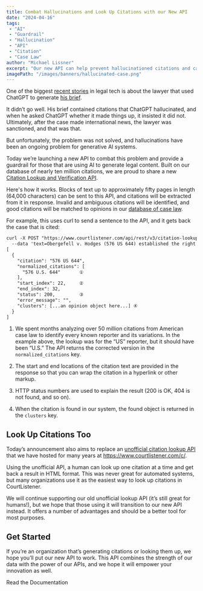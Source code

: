 ```yaml
---
title: Combat Hallucinations and Look Up Citations with our New API
date: "2024-04-16"
tags:
 - "AI"
 - "Guardrail"
 - "Hallucination"
 - "API"
 - "Citation"
 - "Case Law"
author: "Michael Lissner"
excerpt: "Our new API can help prevent hallucinationed citations and can look up citations."
imagePath: "/images/banners/hallucinated-case.png"
---
```


<p className="lead">One of the biggest <a href="https://www.nytimes.com/2023/05/27/nyregion/avianca-airline-lawsuit-chatgpt.html">recent stories</a> in legal tech is about the lawyer that used ChatGPT to generate <a href="https://www.courtlistener.com/docket/63107798/21/mata-v-avianca-inc/authorities/">his brief</a>.</p>

It didn’t go well. His brief contained citations that ChatGPT hallucinated, and when he asked ChatGPT whether it made things up, it insisted it did not. Ultimately, after the case made international news, the lawyer was sanctioned, and that was that.

But unfortunately, the problem was not solved, and hallucinations have been an ongoing problem for generative AI systems. 

Today we’re launching a new API to combat this problem and provide a guardrail for those that are using AI to generate legal content. Built on our database of nearly ten million citations, we are proud to share a new [Citation Lookup and Verification API][api].

Here's how it works. Blocks of text up to approximately fifty pages in length (64,000 characters) can be sent to this API, and citations will be extracted from it in response. Invalid and ambiguous citations will be identified, and good citations will be matched to opinions in our [database of case law][cl].

For example, this uses curl to send a sentence to the API, and it gets back the case that is cited:

```txt
curl -X POST "https://www.courtlistener.com/api/rest/v3/citation-lookup/" \
  --data 'text=Obergefell v. Hodges (576 US 644) established the right to marriage among same-sex couples'
[
  {
    "citation": "576 US 644",
    "normalized_citations": [
      "576 U.S. 644"       ①
    ],
    "start_index": 22,     ②
    "end_index": 32,
    "status": 200,         ③
    "error_message": "",
    "clusters": [...an opinion object here...] ④
  }
]
```

1. We spent months analyzing over 50 million citations from American case law to identify every known reporter and its variations. In the example above, the lookup was for the “US” reporter, but it should have been “U.S.” The API returns the corrected version in the `normalized_citations` key.

2. The start and end locations of the citation text are provided in the response so that you can wrap the citation in a hyperlink or other markup.

3. HTTP status numbers are used to explain the result (200 is OK, 404 is not found, and so on).

4. When the citation is found in our system, the found object is returned in the `clusters` key.

## Look Up Citations Too

Today’s announcement also aims to replace an [unofficial citation lookup API][u] that we have hosted for many years at https://www.courtlistener.com/c/. 

Using the unofficial API, a human can look up one citation at a time and get back a result in HTML format. This was never great for automated systems, but many organizations use it as the easiest way to look up citations in CourtListener.

We will continue supporting our old unofficial lookup API (it’s still great for humans!), but we hope that those using it will transition to our new API instead. It offers a number of advantages and should be a better tool for most purposes.

## Get Started

If you’re an organization that’s generating citations or looking them up, we hope you’ll put our new API to work. This API combines the strength of our data with the power of our APIs, and we hope it will empower your innovation as well.

<p className="text-center">
  <PurpleButton href="https://www.courtlistener.com/help/api/rest/v3/citation-lookup/" size="lg">Read the Documentation</PurpleButton>
</p>

[api]: https://www.courtlistener.com/help/api/rest/v3/citation-lookup/
[cl]: https://www.courtlistener.com/opinion/
[u]: https://www.courtlistener.com/c/